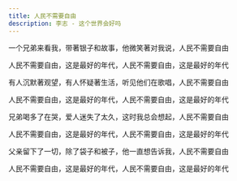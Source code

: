 ```yaml
---
title: 人民不需要自由
description: 李志 - 这个世界会好吗
---
```


一个兄弟来看我，带著银子和故事，他微笑著对我说，人民不需要自由

人民不需要自由，这是最好的年代，人民不需要自由，这是最好的年代



有人沉默著观望，有人怀疑著生活，听见他们在歌唱，人民不需要自由

人民不需要自由，这是最好的年代，人民不需要自由，这是最好的年代



兄弟喝多了在哭，爱人迷失了太久，这时我总会想起，人民不需要自由

人民不需要自由，这是最好的年代，人民不需要自由，这是最好的年代



父亲留下了一切，除了袋子和被子，他一直想告诉我，人民不需要自由

人民不需要自由，这是最好的年代，人民不需要自由，这是最好的年代
